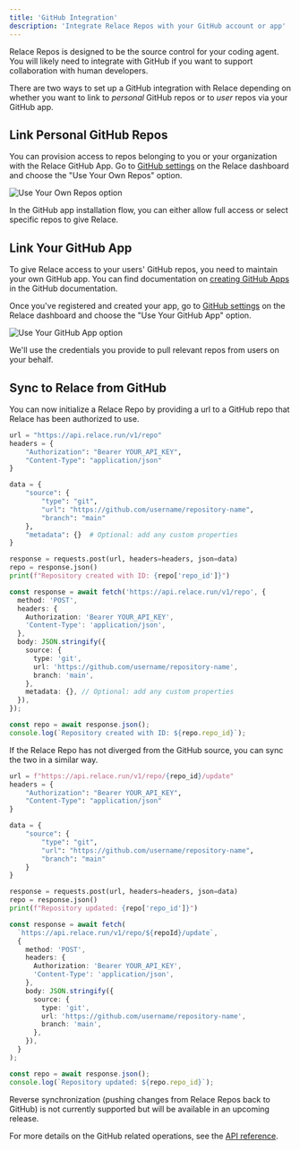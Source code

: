 ```yaml
---
title: 'GitHub Integration'
description: 'Integrate Relace Repos with your GitHub account or app'
---
```


Relace Repos is designed to be the source control for your coding agent. You will likely need to integrate with GitHub if you want to support collaboration with human developers.

There are two ways to set up a GitHub integration with Relace depending on whether you want to link to _personal_ GitHub repos or to _user_ repos via your GitHub app.

## Link Personal GitHub Repos

You can provision access to repos belonging to you or your organization with the Relace GitHub App. Go to [GitHub settings](https://app.relace.ai/settings/integrations/github) on the Relace dashboard and choose the "Use Your Own Repos" option.

![Use Your Own Repos option](/images/relace_github_app.png)

In the GitHub app installation flow, you can either allow full access or select specific repos to give Relace.

## Link Your GitHub App

To give Relace access to your users' GitHub repos, you need to maintain your own GitHub app. You can find documentation on [creating GitHub Apps](https://docs.github.com/en/apps/overview) in the GitHub documentation.

Once you've registered and created your app, go to [GitHub settings](https://app.relace.ai/settings/integrations/github) on the Relace dashboard and choose the "Use Your GitHub App" option.

![Use Your GitHub App option](/images/personal_github_app.png)

We'll use the credentials you provide to pull relevant repos from users on your behalf.

## Sync to Relace from GitHub

You can now initialize a Relace Repo by providing a url to a GitHub repo that Relace has been authorized to use.

<CodeGroup>

```python Python
url = "https://api.relace.run/v1/repo"
headers = {
    "Authorization": "Bearer YOUR_API_KEY",
    "Content-Type": "application/json"
}

data = {
    "source": {
        "type": "git",
        "url": "https://github.com/username/repository-name",
        "branch": "main"
    },
    "metadata": {}  # Optional: add any custom properties
}

response = requests.post(url, headers=headers, json=data)
repo = response.json()
print(f"Repository created with ID: {repo['repo_id']}")
```

```typescript TypeScript
const response = await fetch('https://api.relace.run/v1/repo', {
  method: 'POST',
  headers: {
    Authorization: 'Bearer YOUR_API_KEY',
    'Content-Type': 'application/json',
  },
  body: JSON.stringify({
    source: {
      type: 'git',
      url: 'https://github.com/username/repository-name',
      branch: 'main',
    },
    metadata: {}, // Optional: add any custom properties
  }),
});

const repo = await response.json();
console.log(`Repository created with ID: ${repo.repo_id}`);
```

</CodeGroup>

If the Relace Repo has not diverged from the GitHub source, you can sync the two in a similar way.

<CodeGroup>

```python Python
url = f"https://api.relace.run/v1/repo/{repo_id}/update"
headers = {
    "Authorization": "Bearer YOUR_API_KEY",
    "Content-Type": "application/json"
}

data = {
    "source": {
        "type": "git",
        "url": "https://github.com/username/repository-name",
        "branch": "main"
    }
}

response = requests.post(url, headers=headers, json=data)
repo = response.json()
print(f"Repository updated: {repo['repo_id']}")
```

```typescript TypeScript
const response = await fetch(
  `https://api.relace.run/v1/repo/${repoId}/update`,
  {
    method: 'POST',
    headers: {
      Authorization: 'Bearer YOUR_API_KEY',
      'Content-Type': 'application/json',
    },
    body: JSON.stringify({
      source: {
        type: 'git',
        url: 'https://github.com/username/repository-name',
        branch: 'main',
      },
    }),
  }
);

const repo = await response.json();
console.log(`Repository updated: ${repo.repo_id}`);
```

</CodeGroup>

<Warning>
  Reverse synchronization (pushing changes from Relace Repos back to GitHub) is
  not currently supported but will be available in an upcoming release.
</Warning>

For more details on the GitHub related operations, see the [API reference](/api-reference/introduction).
